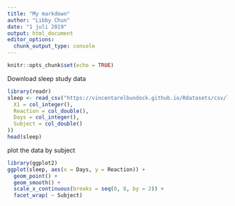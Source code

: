```yaml
---
title: "My markdown"
author: "Libby Chun"
date: "1 juli 2019"
output: html_document
editor_options: 
  chunk_output_type: console
---
```


```r
knitr::opts_chunk$set(echo = TRUE)
```

Download sleep study data
```r
library(readr)
sleep <- read_csv("https://vincentarelbundock.github.io/Rdatasets/csv/lme4/sleepstudy.csv", col_types = cols(
  X1 = col_integer(),
  Reaction = col_double(),
  Days = col_integer(),
  Subject = col_double()
))
head(sleep)
```

plot the data by subject
```r
library(ggplot2)
ggplot(sleep, aes(x = Days, y = Reaction)) + 
  geom_point() +
  geom_smooth() +
  scale_x_continuous(breaks = seq(0, 8, by = 2)) +
  facet_wrap( ~ Subject)
```
